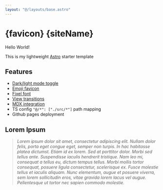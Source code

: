---
layout: "@/layouts/base.astro"
---


# {favicon} {siteName}

Hello World!

This is my lightweight <a href="https://astro.build">Astro</a> starter template

## Features

- [Dark/light mode toggle](https://docs.astro.build/en/tutorial/6-islands/2/)
- [Emoji favicon](https://css-tricks.com/emoji-as-a-favicon/)
- [Fixel font](https://fixel.macpaw.com/)
- [View transitions](https://docs.astro.build/en/guides/view-transitions/)
- [MDX integration](https://docs.astro.build/en/guides/integrations-guide/mdx/)
- TS config `"@/*": ["./src/*"]` path mapping
- Github pages deployment

## Lorem Ipsum

> _Lorem ipsum dolor sit amet, consectetur adipiscing elit. Nullam dolor
> felis, porta eget congue eget, semper non turpis. In hac habitasse platea
> dictumst. Etiam id ex lorem. Sed at porttitor dolor. Morbi sed tellus
> ante. Suspendisse iaculis hendrerit tristique. Nam leo mi, consequat a
> tellus eu, dictum tempus tellus. Morbi mollis tortor consequat, posuere
> ligula consectetur, scelerisque ex. Fusce molestie tellus et iaculis
> aliquam. Nunc elementum, augue et posuere viverra, sem lorem sollicitudin
> eros, vitae gravida lorem lacus vel augue. Pellentesque ut tortor nec
> sapien commodo molestie._
